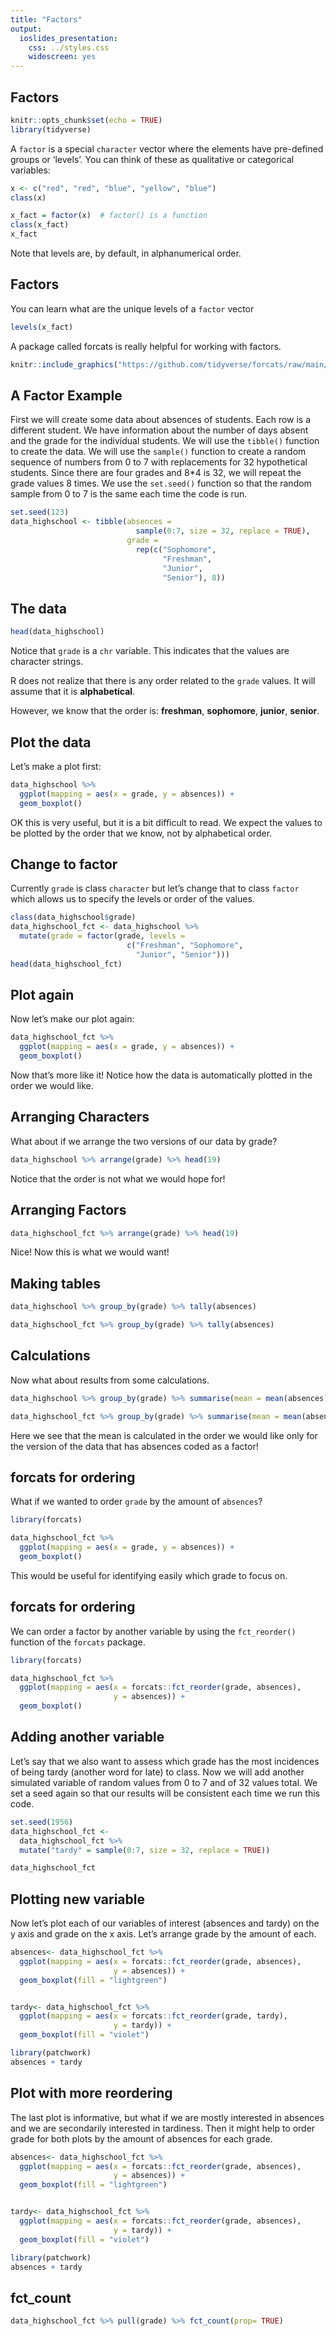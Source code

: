 ```yaml
---
title: "Factors"
output:
  ioslides_presentation:
    css: ../styles.css
    widescreen: yes
---
```


## Factors

```r
knitr::opts_chunk$set(echo = TRUE)
library(tidyverse)
```

A `factor` is a special `character` vector where the elements have pre-defined groups or 'levels'. You can think of these as qualitative or categorical variables:

```r
x <- c("red", "red", "blue", "yellow", "blue")
class(x)

x_fact = factor(x)  # factor() is a function
class(x_fact)
x_fact
```

Note that levels are, by default, in alphanumerical order.

## Factors

You can learn what are the unique levels of a `factor` vector

```r
levels(x_fact)
```

A package called forcats is really helpful for working with factors.

```r
knitr::include_graphics("https://github.com/tidyverse/forcats/raw/main/man/figures/logo.png")
```


## A Factor Example

First we will create some data about absences of students. Each row is a different student. We have information about the number of days absent and the grade for the individual students. We will use the `tibble()` function to create the data. We will use the `sample()` function to create a random sequence of numbers from 0 to 7 with replacements for 32 hypothetical students. Since there are four grades and 8*4 is 32, we will repeat the grade values 8 times. We use the `set.seed()` function so that the random sample from 0 to 7 is the same each time the code is run.


```r
set.seed(123)
data_highschool <- tibble(absences = 
                            sample(0:7, size = 32, replace = TRUE), 
                          grade = 
                            rep(c("Sophomore",
                                  "Freshman", 
                                  "Junior", 
                                  "Senior"), 8))
```

## The data

```r
head(data_highschool)
```

Notice that `grade` is a `chr` variable. This indicates that the values are character strings. 

R does not realize that there is any order related to the `grade` values. It will assume that it is **alphabetical**. 

However, we know that the order is: **freshman**, **sophomore**, **junior**, **senior**.


## Plot the data


Let's make a plot first:

```r
data_highschool %>%
  ggplot(mapping = aes(x = grade, y = absences)) +
  geom_boxplot()
```


OK this is very useful, but it is a bit difficult to read. We expect the values to be plotted by the order that we know, not by alphabetical order. 

## Change to factor

Currently `grade` is class `character` but let's change that to class `factor` which allows us to specify the levels or order of the values.

```r
class(data_highschool$grade)
data_highschool_fct <- data_highschool %>% 
  mutate(grade = factor(grade, levels = 
                          c("Freshman", "Sophomore", 
                            "Junior", "Senior")))
head(data_highschool_fct)
```

## Plot again

Now let's make our plot again:

```r
data_highschool_fct %>%
  ggplot(mapping = aes(x = grade, y = absences)) +
  geom_boxplot()
```

Now that's more like it! Notice how the data is automatically plotted in the order we would like.


## Arranging Characters{.smaller}

What about if we arrange the two versions of our data by grade?

```r
data_highschool %>% arrange(grade) %>% head(19)
```

Notice that the order is not what we would hope for!

## Arranging Factors{.smaller}

```r
data_highschool_fct %>% arrange(grade) %>% head(19)
```

Nice! Now this is what we would want!

## Making tables

```r
data_highschool %>% group_by(grade) %>% tally(absences)
```

```r
data_highschool_fct %>% group_by(grade) %>% tally(absences)
```

## Calculations{.smaller}

Now what about results from some calculations.

```r
data_highschool %>% group_by(grade) %>% summarise(mean = mean(absences))
```

```r
data_highschool_fct %>% group_by(grade) %>% summarise(mean = mean(absences))
```

Here we see that the mean is calculated in the order we would like only for the version of the data that has absences coded as a factor!

## forcats for ordering{.smaller}
What if we wanted to order `grade` by the amount of `absences`? 

```r
library(forcats)

data_highschool_fct %>%
  ggplot(mapping = aes(x = grade, y = absences)) +
  geom_boxplot()
```

This would be useful for identifying easily which grade to focus on.


## forcats for ordering{.smaller}
We can order a factor by another variable by using the `fct_reorder()` function of the `forcats` package.

```r
library(forcats)

data_highschool_fct %>%
  ggplot(mapping = aes(x = forcats::fct_reorder(grade, absences), 
                       y = absences)) +
  geom_boxplot()
```

## Adding another variable

Let's say that we also want to assess which grade has the most incidences of being tardy (another word for late) to class. Now we will add another simulated variable of random values from 0 to 7 and of 32 values total. We set a seed again so that our results will be consistent each time we run this code.

```r
set.seed(1956)
data_highschool_fct <- 
  data_highschool_fct %>% 
  mutate("tardy" = sample(0:7, size = 32, replace = TRUE))

data_highschool_fct
```



## Plotting new variable

Now let's plot each of our variables of interest (absences and tardy) on the y axis and grade on the x axis. Let's arrange grade by the amount of each.

```r

absences<- data_highschool_fct %>%
  ggplot(mapping = aes(x = forcats::fct_reorder(grade, absences), 
                       y = absences)) +
  geom_boxplot(fill = "lightgreen")


tardy<- data_highschool_fct %>%
  ggplot(mapping = aes(x = forcats::fct_reorder(grade, tardy), 
                       y = tardy)) +
  geom_boxplot(fill = "violet")

library(patchwork)
absences + tardy

```

## Plot with more reordering

The last plot is informative, but what if we are mostly interested in absences and we are secondarily interested in tardiness. Then it might help to order grade for both plots by the amount of absences for each grade.

```r

absences<- data_highschool_fct %>%
  ggplot(mapping = aes(x = forcats::fct_reorder(grade, absences), 
                       y = absences)) +
  geom_boxplot(fill = "lightgreen")


tardy<- data_highschool_fct %>%
  ggplot(mapping = aes(x = forcats::fct_reorder(grade, absences), 
                       y = tardy)) +
  geom_boxplot(fill = "violet")

library(patchwork)
absences + tardy


```

## fct_count

```r
data_highschool_fct %>% pull(grade) %>% fct_count(prop= TRUE)

```

